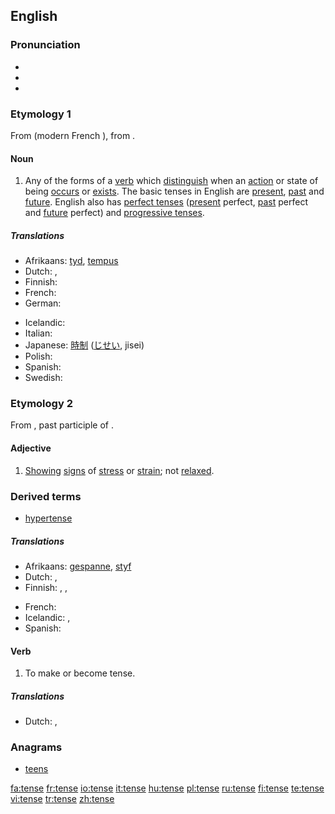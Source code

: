 {{wikipedia|dab=tense}}
==English==

===Pronunciation===
* {{IPA|/tɛns/}}
* {{audio|en-us-tense.ogg|Audio (US)}}
* {{rhymes|ɛns}}

===Etymology 1===
From {{OF.}} {{term|tens}} (modern French {{term|temps}}), from {{L.}} {{term|tempus}}.

====Noun====
{{en-noun}}

# {{grammar}} Any of the forms of a [[verb]] which [[distinguish]] when an [[action]] or state of being [[occur]]s or [[exist]]s. The basic tenses in English are [[present]], [[past]] and [[future]].  English also has [[perfect tense]]s ([[present tense|present]] perfect, [[past tense|past]] perfect and [[future tense|future]] perfect) and [[progressive tense]]s.

=====Translations=====
{{trans-top|verb forms distinguishing time}}
*Afrikaans: [[tyd]], [[tempus]]
*Dutch: {{t+|nl|tijd|m}}, {{t-|nl|tempus|n}}
* Finnish: {{t+|fi|aikamuoto}}
* French: {{t+|fr|temps|m}}
* German: {{t+|de|Zeit|f}}
{{trans-mid}}
* Icelandic: {{t+|is|tíð|f}}
* Italian: {{t+|it|tempo|m}}
*Japanese: [[時制]] ([[じせい]], jisei)
* Polish: {{t+|pl|czas|m}}
* Spanish: {{t+|es|tiempo|m}}
* Swedish: {{t+|sv|tempus|n}}
{{trans-bottom}}

===Etymology 2===
From {{L.}} {{term|tensus}}, past participle of {{term|tendere||stretch}}.

====Adjective====
{{en-adj|tens|er}}

# [[show|Showing]] [[sign]]s of [[stress]] or [[strain]]; not [[relax]]ed.

===Derived terms===
*[[hypertense]]

=====Translations=====
{{trans-top|showing stress or strain}}
*Afrikaans: [[gespanne]], [[styf]]
*Dutch: {{t+|nl|gespannen}}, {{t|nl|strak}}
* Finnish: {{t|fi|kireä}}, {{t|fi|jännittynyt}}, {{t|fi|hermostunut}}
{{trans-mid}}
* French: {{t+|fr|tendu}}
* Icelandic: {{t|is|upptrekktur}}, {{t|is|órólegur}}
* Spanish: {{t-|es|tenso}}
{{trans-bottom}}

====Verb====
{{rfc-level|Verb at L4+ not in L3 POS section}}
{{en-verb|tens|ing}}

# To make or become tense.

=====Translations=====
{{trans-top|make or become tense}}
*Dutch: {{t+|nl|spannen}}, {{t|nl|opspannen}}
{{trans-mid}}
{{trans-bottom}}

===Anagrams===
*[[teens]]

[[fa:tense]]
[[fr:tense]]
[[io:tense]]
[[it:tense]]
[[hu:tense]]
[[pl:tense]]
[[ru:tense]]
[[fi:tense]]
[[te:tense]]
[[vi:tense]]
[[tr:tense]]
[[zh:tense]]